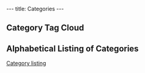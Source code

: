 ---
title: Categories
---

== Category Tag Cloud ==
<tagcloud/>
== Alphabetical Listing of Categories ==

[[Special:Categories|Category listing]]